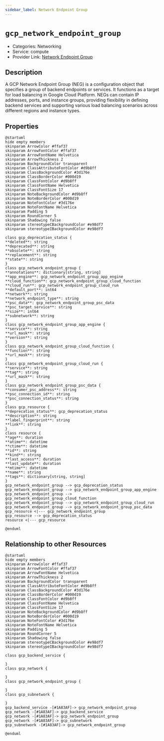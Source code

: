 ```yaml
---
sidebar_label: Network Endpoint Group
---
```


# `gcp_network_endpoint_group`

- Categories: Networking
- Service: compute
- Provider Link: [Network Endpoint Group](https://cloud.google.com/load-balancing/docs/negs)

## Description
A GCP Network Endpoint Group (NEG) is a configuration object that specifies a group of backend endpoints or services. It functions as a target for load balancing in Google Cloud Platform. NEGs can contain IP addresses, ports, and instance groups, providing flexibility in defining backend services and supporting various load balancing scenarios across different regions and instance types.

## Properties
<ZoomPanPinch>

```kroki imgType="plantuml" imgAlt="Diagram of Network Endpoint Group data model"
@startuml
hide empty members
skinparam ArrowColor #ffaf37
skinparam ArrowFontColor #ffaf37
skinparam ArrowFontName Helvetica
skinparam ArrowThickness 2
skinparam BackgroundColor transparent
skinparam ClassAttributeFontColor #d9b8ff
skinparam ClassBackgroundColor #3d176e
skinparam ClassBorderColor #000d19
skinparam ClassFontColor #d9b8ff
skinparam ClassFontName Helvetica
skinparam ClassFontSize 17
skinparam NoteBackgroundColor #d9b8ff
skinparam NoteBorderColor #000d19
skinparam NoteFontColor #3d176e
skinparam NoteFontName Helvetica
skinparam Padding 5
skinparam RoundCorner 5
skinparam Shadowing false
skinparam stereotypeCBackgroundColor #e98df7
skinparam stereotypeIBackgroundColor #e98df7

class gcp_deprecation_status {
**deleted**: string
**deprecated**: string
**obsolete**: string
**replacement**: string
**state**: string
}
class gcp_network_endpoint_group {
**annotations**: dictionary[string, string]
**app_engine**: gcp_network_endpoint_group_app_engine
**cloud_function**: gcp_network_endpoint_group_cloud_function
**cloud_run**: gcp_network_endpoint_group_cloud_run
**default_port**: int64
**network**: string
**network_endpoint_type**: string
**psc_data**: gcp_network_endpoint_group_psc_data
**psc_target_service**: string
**size**: int64
**subnetwork**: string
}
class gcp_network_endpoint_group_app_engine {
**service**: string
**url_mask**: string
**version**: string
}
class gcp_network_endpoint_group_cloud_function {
**function**: string
**url_mask**: string
}
class gcp_network_endpoint_group_cloud_run {
**service**: string
**tag**: string
**url_mask**: string
}
class gcp_network_endpoint_group_psc_data {
**consumer_psc_address**: string
**psc_connection_id**: string
**psc_connection_status**: string
}
class gcp_resource {
**deprecation_status**: gcp_deprecation_status
**description**: string
**label_fingerprint**: string
**link**: string
}
class resource {
**age**: duration
**atime**: datetime
**ctime**: datetime
**id**: string
**kind**: string
**last_access**: duration
**last_update**: duration
**mtime**: datetime
**name**: string
**tags**: dictionary[string, string]
}
gcp_network_endpoint_group --> gcp_deprecation_status
gcp_network_endpoint_group --> gcp_network_endpoint_group_app_engine
gcp_network_endpoint_group --> gcp_network_endpoint_group_cloud_function
gcp_network_endpoint_group --> gcp_network_endpoint_group_cloud_run
gcp_network_endpoint_group --> gcp_network_endpoint_group_psc_data
gcp_resource <|--- gcp_network_endpoint_group
gcp_resource --> gcp_deprecation_status
resource <|--- gcp_resource

@enduml
```

</ZoomPanPinch>


## Relationship to other Resources
<ZoomPanPinch>

```kroki imgType="plantuml" imgAlt="Diagram of Network Endpoint Group resource relationships"
@startuml
hide empty members
skinparam ArrowColor #ffaf37
skinparam ArrowFontColor #ffaf37
skinparam ArrowFontName Helvetica
skinparam ArrowThickness 2
skinparam BackgroundColor transparent
skinparam ClassAttributeFontColor #d9b8ff
skinparam ClassBackgroundColor #3d176e
skinparam ClassBorderColor #000d19
skinparam ClassFontColor #d9b8ff
skinparam ClassFontName Helvetica
skinparam ClassFontSize 17
skinparam NoteBackgroundColor #d9b8ff
skinparam NoteBorderColor #000d19
skinparam NoteFontColor #3d176e
skinparam NoteFontName Helvetica
skinparam Padding 5
skinparam RoundCorner 5
skinparam Shadowing false
skinparam stereotypeCBackgroundColor #e98df7
skinparam stereotypeIBackgroundColor #e98df7

class gcp_backend_service {

}
class gcp_network {

}
class gcp_network_endpoint_group {

}
class gcp_subnetwork {

}
gcp_backend_service -[#1A83AF]-> gcp_network_endpoint_group
gcp_network -[#1A83AF]-> gcp_backend_service
gcp_network -[#1A83AF]-> gcp_network_endpoint_group
gcp_network -[#1A83AF]-> gcp_subnetwork
gcp_subnetwork -[#1A83AF]-> gcp_network_endpoint_group

@enduml
```

</ZoomPanPinch>




